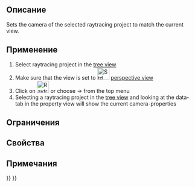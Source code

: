 <languages/>

<div class="mw-translate-fuzzy">
{{Docnav/ru
|[[Raytracing_InsertPart/ru|Insert part]]
|[[Raytracing_ExportProject/ru|Экспортировать проект...]]
|[[Raytracing_Workbench/ru|Верстак Визуализации]]
|IconL=Raytrace_NewPartSegment.svg
|IconR=Raytrace_ExportProject.svg
|IconC=Workbench_Raytracing.svg
}}
</div>

<div class="mw-translate-fuzzy">
{{GuiCommand/ru
|Name=Raytracing ResetCamera
|Name/ru=Raytracing ResetCamera
|MenuLocation=Трассировка лучей → Со сбросом настроек камеры
|Workbenches=[[Raytracing_Workbench/ru|Raytracing]]
|Shortcut=
|SeeAlso=
}}
</div>

==Описание==

Sets the camera of the selected raytracing project to match the current view.

==Применение==

# Select raytracing project in the [[Tree_view|tree view]]
# Make sure that the view is set to [[Image:Std_PerspectiveCamera.svg|32px|link=Std PerspectiveCamera]] [[Std_PerspectiveCamera|perspective view]]
# Click on [[Image:Raytracing_ResetCamera.svg|32px]] or choose {{KEY| Raytracing}}  →  {{KEY|[[Image:Raytracing_ResetCamera.svg|32px]] Reset Camera}} from the top menu
# Selecting a raytracing project in the [[Tree_view|tree view]] and looking at the data-tab in the property view will show the current camera-properties

==Ограничения==

==Свойства==

==Примечания==


<div class="mw-translate-fuzzy">
{{Docnav/ru
|[[Raytracing_InsertPart/ru|Insert part]]
|[[Raytracing_ExportProject/ru|Экспортировать проект...]]
|[[Raytracing_Workbench/ru|Верстак Визуализации]]
|IconL=Raytrace_NewPartSegment.svg
|IconR=Raytrace_ExportProject.svg
|IconC=Workbench_Raytracing.svg
}}
</div>

{{Raytracing_Tools_navi{{#translation:}}}}
{{Userdocnavi{{#translation:}}}}